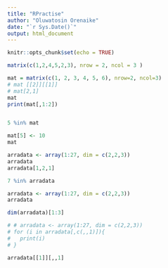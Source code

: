 ```yaml
---
title: "RPractise"
author: "Oluwatosin Orenaike"
date: "`r Sys.Date()`"
output: html_document
---
```


```r
knitr::opts_chunk$set(echo = TRUE)
```
```r
matrix(c(1,2,4,5,2,3), nrow = 2, ncol = 3 )
```
```r
mat = matrix(c(1, 2, 3, 4, 5, 6), nrow=2, ncol=3)
# mat [[2]][[1]]
# mat[2,1]
mat
print(mat[,1:2])


5 %in% mat

mat[5] <- 10
mat

arradata <- array(1:27, dim = c(2,2,3))
arradata
arradata[1,2,1]

7 %in% arradata

```

```r


arradata <- array(1:27, dim = c(2,2,3))
arradata

dim(arradata)[1:3]

```

```r
# # arradata <- array(1:27, dim = c(2,2,3))
# for (i in arradata[,c(,,1)]){
#   print(i)
# }

arradata[[1]][,,1]

```

